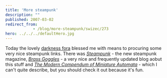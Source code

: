 ```yaml
---
title: 'More steampunk'
description: ""
published: 2007-03-02
redirect_from: 
            - /blog/more-steampunk/swizec/273
hero: ../../../defaultHero.jpg
---
```

Today the lovely [darkness fora](http://forum.darkness.com/index.php) blessed me with means to procuring some very nice steampunk links. There was [_Steampunk_](http://forum.darkness.com/index.php) - the new steampunk magazine, [_Brass Goggles_](http://www.brassgoggles.co.uk/brassgoggles/) - a very nice and frequently updated blog aobut this stuff and _[The Modern Compendum of Miniature Automata](http://www.lycettebros.com/automata/index.html)_ - which I can&#x27;t quite describe, but you should check it out because it&#x27;s fun.